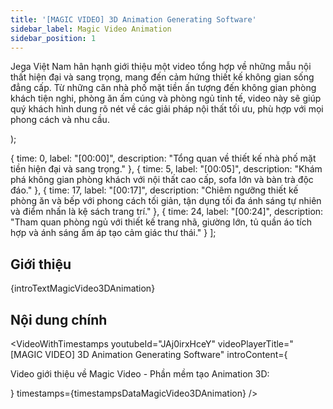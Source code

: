 ```yaml
---
title: '[MAGIC VIDEO] 3D Animation Generating Software'
sidebar_label: Magic Video Animation
sidebar_position: 1
---
```



  <p>
    Jega Việt Nam hân hạnh giới thiệu một video tổng hợp về những mẫu nội thất hiện đại và sang trọng, mang đến cảm hứng thiết kế không gian sống đẳng cấp. Từ những căn nhà phố mặt tiền ấn tượng đến không gian phòng khách tiện nghi, phòng ăn ấm cúng và phòng ngủ tinh tế, video này sẽ giúp quý khách hình dung rõ nét về các giải pháp nội thất tối ưu, phù hợp với mọi phong cách và nhu cầu.
  </p>
);

  { time: 0, label: "[00:00]", description: "Tổng quan về thiết kế nhà phố mặt tiền hiện đại và sang trọng." },
  { time: 5, label: "[00:05]", description: "Khám phá không gian phòng khách với nội thất cao cấp, sofa lớn và bàn trà độc đáo." },
  { time: 17, label: "[00:17]", description: "Chiêm ngưỡng thiết kế phòng ăn và bếp với phong cách tối giản, tận dụng tối đa ánh sáng tự nhiên và điểm nhấn là kệ sách trang trí." },
  { time: 24, label: "[00:24]", description: "Tham quan phòng ngủ với thiết kế trang nhã, giường lớn, tủ quần áo tích hợp và ánh sáng ấm áp tạo cảm giác thư thái." }
];

## Giới thiệu

{introTextMagicVideo3DAnimation}

## Nội dung chính

<VideoWithTimestamps
  youtubeId="JAj0irxHceY"
  videoPlayerTitle="[MAGIC VIDEO] 3D Animation Generating Software"
  introContent={<p>Video giới thiệu về Magic Video - Phần mềm tạo Animation 3D:</p>}
  timestamps={timestampsDataMagicVideo3DAnimation}
/>
